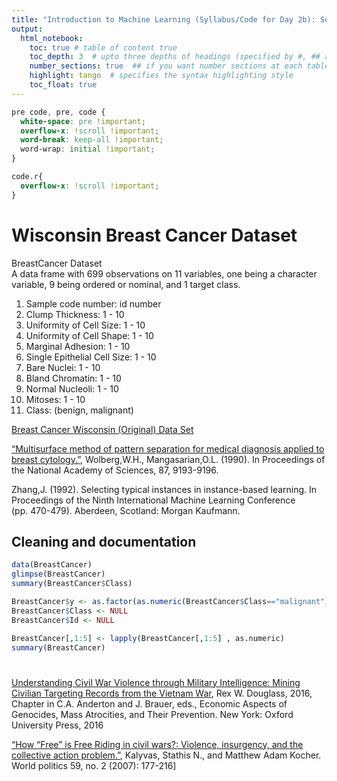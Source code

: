 ```yaml
---
title: "Introduction to Machine Learning (Syllabus/Code for Day 2b): Solutions for Learning in Unsupervised Settings"
output: 
  html_notebook:
    toc: true # table of content true
    toc_depth: 3  # upto three depths of headings (specified by #, ## and ###)
    number_sections: true  ## if you want number sections at each table header
    highlight: tango  # specifies the syntax highlighting style
    toc_float: true
---
```



```css

pre code, pre, code {
  white-space: pre !important;
  overflow-x: !scroll !important;
  word-break: keep-all !important;
  word-wrap: initial !important;
}

code.r{
  overflow-x: !scroll !important;
}

```


# Wisconsin Breast Cancer Dataset

BreastCancer Dataset <br/>
A data frame with 699 observations on 11 variables, one being a character variable, 9 being ordered or nominal, and 1 target class. <br/>

1. Sample code number: id number 
2. Clump Thickness: 1 - 10 
3. Uniformity of Cell Size: 1 - 10 
4. Uniformity of Cell Shape: 1 - 10 
5. Marginal Adhesion: 1 - 10 
6. Single Epithelial Cell Size: 1 - 10 
7. Bare Nuclei: 1 - 10 
8. Bland Chromatin: 1 - 10 
9. Normal Nucleoli: 1 - 10 
10. Mitoses: 1 - 10 
11. Class: (benign, malignant)


[Breast Cancer Wisconsin (Original) Data Set ](https://archive.ics.uci.edu/ml/datasets/breast+cancer+wisconsin+(original))

["Multisurface method of pattern separation for medical diagnosis applied to breast cytology."](http://www.pnas.org/content/pnas/87/23/9193.full.pdf), Wolberg,W.H., Mangasarian,O.L. (1990).  In Proceedings of the National Academy of Sciences, 87, 9193-9196.

Zhang,J. (1992). Selecting typical instances in instance-based learning. In Proceedings of the Ninth International Machine Learning Conference (pp. 470-479). Aberdeen, Scotland: Morgan Kaufmann.


## Cleaning and documentation

```r
data(BreastCancer)
glimpse(BreastCancer)
summary(BreastCancer$Class)

BreastCancer$y <- as.factor(as.numeric(BreastCancer$Class=="malignant"))
BreastCancer$Class <- NULL
BreastCancer$Id <- NULL

BreastCancer[,1:5] <- lapply(BreastCancer[,1:5] , as.numeric)
summary(BreastCancer)
```


#

[Understanding Civil War Violence through Military Intelligence: Mining Civilian Targeting Records from the Vietnam War](https://arxiv.org/pdf/1506.05413.pdf), Rex W. Douglass, 2016, Chapter in C.A. Anderton and J. Brauer, eds., Economic Aspects of Genocides, Mass Atrocities, and Their Prevention. New York: Oxford University Press, 2016

["How “Free” is Free Riding in civil wars?: Violence, insurgency, and the collective action problem."](http://repositorio-digital.cide.edu/bitstream/handle/11651/1431/153367.pdf?sequence=1;How), Kalyvas, Stathis N., and Matthew Adam Kocher. World politics 59, no. 2 (2007): 177-216]




